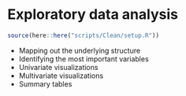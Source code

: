 # Exploratory data analysis

```r
source(here::here("scripts/Clean/setup.R"))
```

-   Mapping out the underlying structure
-   Identifying the most important variables
-   Univariate visualizations
-   Multivariate visualizations
-   Summary tables
